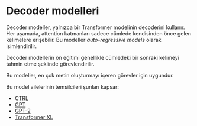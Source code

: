 # Decoder modelleri

<CourseFloatingBanner
    chapter={1}
    classNames="absolute z-10 right-0 top-0"
/>

<Youtube id="d_ixlCubqQw" />

Decoder modeller, yalnızca bir Transformer modelinin decoderini kullanır. Her aşamada, attention katmanları sadece cümlede kendisinden önce gelen kelimelere erişebilir. Bu modeller *auto-regressive models* olarak isimlendirilir.

Decoder modellerin ön eğitimi genellikle cümledeki bir sonraki kelimeyi tahmin etme şeklinde görevlendirilir.

Bu modeller, en çok metin oluşturmayı içeren görevler için uygundur.

Bu model ailelerinin temsilcileri şunları kapsar:

- [CTRL](https://huggingface.co/transformers/model_doc/ctrl.html)
- [GPT](https://huggingface.co/transformers/model_doc/gpt.html)
- [GPT-2](https://huggingface.co/transformers/model_doc/gpt2.html)
- [Transformer XL](https://huggingface.co/transformers/model_doc/transformerxl.html)
